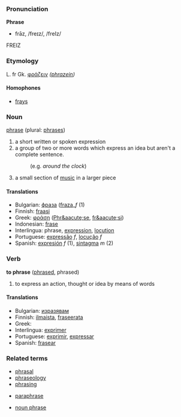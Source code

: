 ===Pronunciation===
'''Phrase'''
*frāz, /freɪz/, /freIz/
FREIZ
===Etymology===

L. fr Gk. [[φράζειν]] ''([[phrazein]])''
====Homophones====
*[[frays]]

===Noun===
[[phrase]] (plural: [[phrases]])

# a short written or spoken expression
# a group of two or more words which express an idea but aren't a complete sentence.
#:(e.g. ''around the clock'')
# a small section of [[music]] in a larger piece

====Translations====
*Bulgarian: [[фраза]] ([[fraza]]_''f'' (1)
*Finnish: [[fraasi]]
*Greek: [[φράση]] ([[Phr&aacute;se]], [[fr&aacute;si]])
*Indonesian: [[frase]]
*Interlingua: phrase, [[expression]], [[locution]]
*Portuguese: [[expressão]] ''f'', [[locução]] ''f''
*Spanish: [[expresión]] ''f'' (1), [[sintagma]] ''m'' (2)

===Verb===
'''to phrase''' ([[phrased]], phrased)

# to express an action, thought or idea by means of words

====Translations====
*Bulgarian: [[изразявам]]
*Finnish: [[ilmaista]], [[fraseerata]]
*Greek: [[]]
*Interlingua: [[exprimer]]
*Portuguese: [[exprimir]], [[expressar]]
*Spanish: [[frasear]]

===Related terms===
*[[phrasal]]
*[[phraseology]]
*[[phrasing]]

*[[paraphrase]]

*[[noun phrase]]